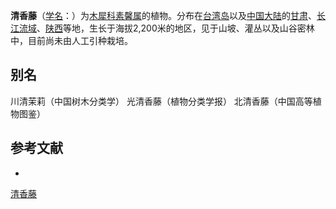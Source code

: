 {{Speciesbox
| name = 清香藤
| status = 
| status_system = 
| image =
| genus = Jasminum
| species = lanceolarium
| authority = Roxb. Hort.
}}

'''清香藤'''（[[学名|学名]]：{{lang|la|''Jasminum lanceolarium''}}）为[[木犀科|木犀科]][[素馨属|素馨属]]的植物。分布在[[台湾岛|台湾岛]]以及[[中国大陆|中国大陆]]的[[甘肃|甘肃]]、[[长江流域|长江流域]]、[[陕西|陕西]]等地，生长于海拔2,200米的地区，见于山坡、灌丛以及山谷密林中，目前尚未由人工引种栽培。

== 别名 ==
川清茉莉（中国树木分类学） 光清香藤（植物分类学报） 北清香藤（中国高等植物图鉴）

== 参考文献 ==
<div class="references-small">
* {{cite web| url =http://www.bioinfo.cn/db05/KmzwSpecies.php?action=view&id=30474| title =清香藤| work =《中国高等植物数据库全库》| publisher =中国科学院微生物研究所| author =昆明植物研究所| accessdate =2009-02-26| deadurl =yes| archiveurl =https://web.archive.org/web/20160305040607/http://www.bioinfo.cn/db05/KmzwSpecies.php?action=view&id=30474| archivedate =2016-03-05}}
</div>
{{Taxonbar|from=Q15232809}}

[[Category:素馨属|清香藤]]


{{植物小作品}}